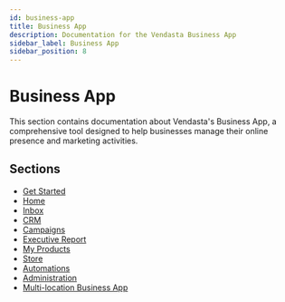 ```yaml
---
id: business-app
title: Business App
description: Documentation for the Vendasta Business App
sidebar_label: Business App
sidebar_position: 8
---
```


# Business App

This section contains documentation about Vendasta's Business App, a comprehensive tool designed to help businesses manage their online presence and marketing activities.

## Sections

- [Get Started](/business-app/get-started)
- [Home](/business-app/home)
- [Inbox](/business-app/inbox)
- [CRM](/business-app/crm)
- [Campaigns](/business-app/campaigns)
- [Executive Report](/business-app/executive-report)
- [My Products](/business-app/my-products)
- [Store](/business-app/store)
- [Automations](/business-app/automations)
- [Administration](/business-app/administration)
- [Multi-location Business App](/business-app/multi-location-business-app)
